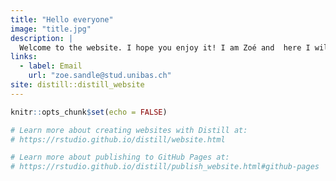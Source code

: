 ```yaml
---
title: "Hello everyone"
image: "title.jpg"
description: |
  Welcome to the website. I hope you enjoy it! I am Zoé and  here I will try to post some stuff about me, my different interests and my Master Project. Thanks for stopping by!
links:
  - label: Email
    url: "zoe.sandle@stud.unibas.ch"
site: distill::distill_website
---
```


```r
knitr::opts_chunk$set(echo = FALSE)

# Learn more about creating websites with Distill at:
# https://rstudio.github.io/distill/website.html

# Learn more about publishing to GitHub Pages at:
# https://rstudio.github.io/distill/publish_website.html#github-pages

```

